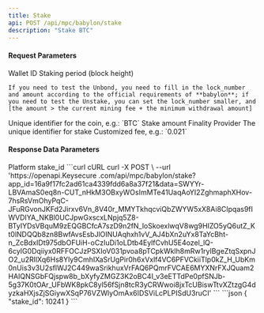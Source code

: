 ---
title: Stake
api: POST /api/mpc/babylon/stake
description: "Stake BTC"
---

#### Request Parameters
<ParamField query="sub_wallet_id" type="integer" required>
    Wallet ID
</ParamField>
<ParamField query="lock_number" type="integer" required>
    Staking period (block height)

    If you need to test the Unbond, you need to fill in the lock_number and amount according to the official requirements of **babylon**; if you need to test the Unstake, you can set the lock_number smaller, and [the amount > the current mining fee + the minimum withdrawal amount]
</ParamField>
<ParamField query="symbol" type="string" required>
    Unique identifier for the coin, e.g.: `BTC`
</ParamField>
<ParamField query="amount" type="string" required>
   	Stake amount
</ParamField>
<ParamField query="fp_key" type="string" required>
   	Finality Provider
</ParamField>
<ParamField query="request_id" type="string" required>
   	The unique identifier for stake
</ParamField>
<ParamField query="fee" type="string">
   	Customized fee, e.g.: `0.021`
</ParamField>


#### Response Data Parameters
<Expandable title="object">
    <ResponseField name="stake_id" type="integer">Platform stake_id</ResponseField>
</Expandable>



<RequestExample>
  ```curl cURL
  curl -X POST \
  --url 'https://openapi.Keysecure .com/api/mpc/babylon/stake?app_id=16a9f17fc2ad61ca4339fdd6a8a37f21&data=SWYYr-LBVAmaS0eq8n-CUT_nHkM3OBxyWOsImMTe41UaqAoYI2ZghmaphXHov-7hsRsVmOhyPqC-JFuRGvonJKFd2Jirxv6Vn_8V40r_MMYTkhqcviQbZWYW5xX8Ai8CIpqas9fIWVDIYA_NKBl0UCJpwGxscxLNpjq5Z8-BTyIYDsVBquM9zEQGBCfcA7szD9n2fN_loSkoexlwqV8wg9HIZO5yQ6utZ_Kt0lNDQQb8zn8BwfAvsEsbJlOINUAqhxh1vV_AJ4bXn2uYx8TaYcBht-n_ZcBdxIDt975dbOFUiH-oCzIuDi1oLDtb4EylfCvhU5E4ozel_lQ-6cyIG0Dqiiyx0RFFOCJzPSXIoV031pvoa8pTCpkWklh8mRw1rylBgeZtqSxpnJO2_u2RIlXq6Hs8Yly9CmhIXaSrUgPir0h6xVxlf4VC6PFVCkiiTlp0kZ_H_UbKm0nUis3v3U2sflWJ2C449waSrikhuxVrFAQ6PQmrFVCAE6MYXNrFXJQuam2HAIQNSGbFQjspw8b_bXyfyZMGZ3K2oBC4I_v3eETTdPe0pfSNJb-5g37K0tOAr_UFbWK8pkC8yl56fSjn8tcR3yCRWwoi8jxTcUBiswTtvXZtzgG4dyzkaHXjsZjSGiywXSqP76VZWlyOmAx6IDSViLcPLPISdU3ruCI'
  ```
</RequestExample>



<ResponseExample>
```json
{
    "stake_id": 10241
}
```
</ResponseExample>